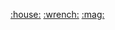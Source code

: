 
<div align="center">
<p align="center">

[:house:][home]
[:wrench:][dictionary]
[:mag:][misc]

</p>
</div>


[home]: https://github.com/epicentre-msf/outbreak-tools-setup/wiki/Home
[dictionary]: https://github.com/epicentre-msf/outbreak-tools-setup/wiki/Dictionary
[misc]: https://github.com/epicentre-msf/outbreak-tools-setup/wiki/Miscellaneous